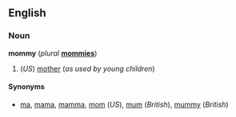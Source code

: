 ==English==
===Noun===
'''mommy''' (''plural'' '''[[mommies]]''')

#(''US'') [[mother]] (''as used by young children'')

====Synonyms====
*[[ma]], [[mama]], [[mamma]], [[mom]] (''US''), [[mum]] (''British''), [[mummy]] (''British'')